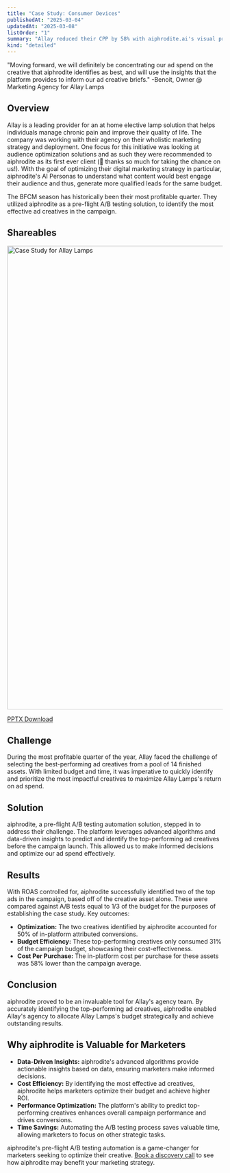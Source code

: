```yaml
---
title: "Case Study: Consumer Devices"
publishedAt: "2025-03-04"
updatedAt: "2025-03-08"
listOrder: "1"
summary: "Allay reduced their CPP by 58% with aiphrodite.ai's visual pre-testing"
kind: "detailed"
---
```


"Moving forward, we will definitely be concentrating our ad spend on the creative that aiphrodite identifies as best, and will use the insights that the platform provides to inform our ad creative briefs." -Benoit, Owner @ Marketing Agency for Allay Lamps

## Overview

Allay is a leading provider for an at home elective lamp solution that helps individuals manage chronic pain and improve their quality of life. The company was working with their agency on their wholistic marketing strategy and deployment. One focus for this initiative was looking at audience optimization solutions and as such they were recommended to aiphrodite as its first ever client (🙏 thanks so much for taking the chance on us!). With the goal of optimizing their digital marketing strategy in particular, aiphrodite's AI Personas to understand what content would best engage their audience and thus, generate more qualified leads for the same budget.

The BFCM season has historically been their most profitable quarter. They utilized aiphrodite as a pre-flight A/B testing solution, to identify the most effective ad creatives in the campaign.

## Shareables

<Image
  src="/images/docs/CaseStudyAllay.png"
  width="1920"
  height="1080"
  alt="Case Study for Allay Lamps"
/>

[PPTX Download](/images/docs/CaseStudyAllay.pptx)

## Challenge

During the most profitable quarter of the year, Allay faced the challenge of selecting the best-performing ad creatives from a pool of 14 finished assets. With limited budget and time, it was imperative to quickly identify and prioritize the most impactful creatives to maximize Allay Lamps's return on ad spend.

## Solution

aiphrodite, a pre-flight A/B testing automation solution, stepped in to address their challenge. The platform leverages advanced algorithms and data-driven insights to predict and identify the top-performing ad creatives before the campaign launch. This allowed us to make informed decisions and optimize our ad spend effectively.

## Results

With ROAS controlled for, aiphrodite successfully identified two of the top ads in the campaign, based off of the creative asset alone. These were compared against A/B tests equal to 1/3 of the budget for the purposes of establishing the case study. Key outcomes:

- **Optimization:** The two creatives identified by aiphrodite accounted for 50% of in-platform attributed conversions.
- **Budget Efficiency:** These top-performing creatives only consumed 31% of the campaign budget, showcasing their cost-effectiveness.
- **Cost Per Purchase:** The in-platform cost per purchase for these assets was 58% lower than the campaign average.

## Conclusion

aiphrodite proved to be an invaluable tool for Allay's agency team. By accurately identifying the top-performing ad creatives, aiphrodite enabled Allay's agency to allocate Allay Lamps's budget strategically and achieve outstanding results.

## Why aiphrodite is Valuable for Marketers

- **Data-Driven Insights:** aiphrodite's advanced algorithms provide actionable insights based on data, ensuring marketers make informed decisions.
- **Cost Efficiency:** By identifying the most effective ad creatives, aiphrodite helps marketers optimize their budget and achieve higher ROI.
- **Performance Optimization:** The platform's ability to predict top-performing creatives enhances overall campaign performance and drives conversions.
- **Time Savings:** Automating the A/B testing process saves valuable time, allowing marketers to focus on other strategic tasks.

aiphrodite's pre-flight A/B testing automation is a game-changer for marketers seeking to optimize their creative. [Book a discovery call](https://sales.aiphrodite.ai/meetings/willsong/discover) to see how aiphrodite may benefit your marketing strategy.